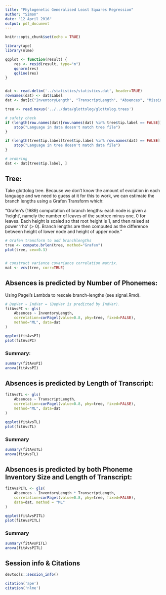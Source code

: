 ```yaml
---
title: "Phylogenetic Generalised Least Squares Regression"
author: "Simon"
date: "12 April 2016"
output: pdf_document
---
```


```r
knitr::opts_chunk$set(echo = TRUE)

library(ape)
library(nlme)

qqplot <- function(result) {
    res <- resid(result, type="n")
    qqnorm(res)
    qqline(res)
}


dat <- read.delim('../statistics/statistics.dat', header=TRUE)
rownames(dat) <- dat$Label
dat <- dat[c("InventoryLength", "TranscriptLength", "Absences", "Missings", "DistinctMissings")]

tree <- read.nexus('../../data/glottolog/glottolog.trees')

# safety check
if (length(row.names(dat)[row.names(dat) %in% tree$tip.label == FALSE])) {
    stop("Language in data doesn't match tree file")
}

if (length(tree$tip.label[tree$tip.label %in% row.names(dat) == FALSE])) {
    stop("Language in tree doesn't match data file")
}

# ordering
dat <- dat[tree$tip.label, ]

```

## Tree:

Take glottolog tree. Because we don't know the amount of evolution in each language and we need to guess at it for this to work, we can estimate the branch lengths using a Grafen Transform which:

"Grafen's (1989) computation of branch lengths: each node is given a ‘height’, namely the number of leaves of the subtree minus one, 0 for leaves. Each height is scaled so that root height is 1, and then raised at power 'rho' (> 0). Branch lengths are then computed as the difference between height of lower node and height of upper node."

```r
# Grafen transform to add branchlengths
tree <- compute.brlen(tree, method="Grafen")
plot(tree, cex=0.3)


# construct variance covariance correlation matrix.
mat <- vcv(tree, corr=TRUE)
```


\clearpage 

## Absences is predicted by Number of Phonemes:

Using Pagel's Lambda to rescale branch-lengths (see signal.Rmd). 


```r
# DepVar ~ IndVar = (DepVar is predicted by IndVar).
fitAvsPI <- gls(
    Absences ~ InventoryLength,     
    correlation=corPagel(value=0.8, phy=tree, fixed=FALSE), 
    method="ML", data=dat
)

qqplot(fitAvsPI)
plot(fitAvsPI)
```

\clearpage 

### Summary:

```r
summary(fitAvsPI)
anova(fitAvsPI)
```




\clearpage 

## Absences is predicted by Length of Transcript:


```r
fitAvsTL <- gls(
    Absences ~ TranscriptLength,
    correlation=corPagel(value=0.8, phy=tree, fixed=FALSE),
    method="ML", data=dat
)

qqplot(fitAvsTL)
plot(fitAvsTL)
```

\clearpage 

### Summary

```r
summary(fitAvsTL)
anova(fitAvsTL)
```


\clearpage

## Absences is predicted by both Phoneme Inventory Size and Length of Transcript:



```r
fitAvsPITL <- gls(
    Absences ~ InventoryLength * TranscriptLength, 
    correlation=corPagel(value=0.8, phy=tree, fixed=FALSE),
    data=dat, method = "ML"
)

qqplot(fitAvsPITL)
plot(fitAvsPITL)
```

\clearpage 

### Summary

```r
summary(fitAvsPITL)
anova(fitAvsPITL)
```


\clearpage

## Session info & Citations

```r
devtools::session_info()

citation('ape')
citation('nlme')
```
